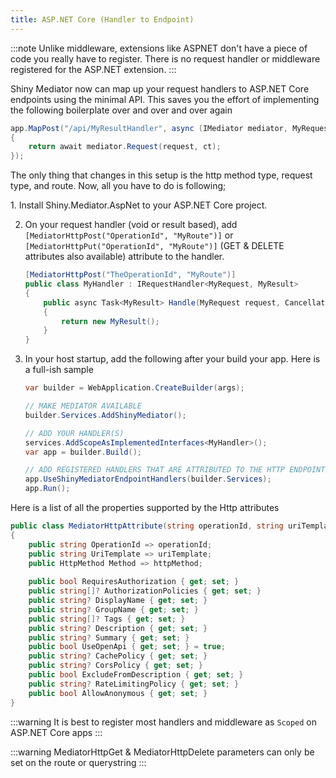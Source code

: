 ```yaml
---
title: ASP.NET Core (Handler to Endpoint)
---
```


<NugetBadge name="Shiny.Mediator.AspNet" label="Shiny.Mediator.AspNet" />

:::note
Unlike middleware, extensions like ASPNET don't have a piece of code you really have to register.  There is no request handler or middleware registered for the ASP.NET extension.
:::


Shiny Mediator now can map up your request handlers to ASP.NET Core endpoints using the minimal API.  This
saves you the effort of implementing the following boilerplate over and over and over again

```csharp
app.MapPost("/api/MyResultHandler", async (IMediator mediator, MyRequest request, CancellationToken ct) =>
{
    return await mediator.Request(request, ct);
});
```

The only thing that changes in this setup is the http method type, request type, and route.  Now, all you have to do is 
following;

<Steps>
1. Install Shiny.Mediator.AspNet <NugetBadge name="Shiny.Mediator.AspNet" label="Shiny.Mediator.AspNet" /> to your ASP.NET Core project.

2. On your request handler (void or result based), add `[MediatorHttpPost("OperationId", "MyRoute")]` or `[MediatorHttpPut("OperationId", "MyRoute")]` (GET & DELETE attributes also available) attribute to the handler.

   ```csharp
   [MediatorHttpPost("TheOperationId", "MyRoute")]
   public class MyHandler : IRequestHandler<MyRequest, MyResult>
   {
       public async Task<MyResult> Handle(MyRequest request, CancellationToken ct)
       {
           return new MyResult();
       }
   }
   ```

3. In your host startup, add the following after your build your app.  Here is a full-ish sample

   ```csharp
   var builder = WebApplication.CreateBuilder(args);

   // MAKE MEDIATOR AVAILABLE
   builder.Services.AddShinyMediator(); 

   // ADD YOUR HANDLER(S)
   services.AddScopeAsImplementedInterfaces<MyHandler>();
   var app = builder.Build();
   
   // ADD REGISTERED HANDLERS THAT ARE ATTRIBUTED TO THE HTTP ENDPOINTS
   app.UseShinyMediatorEndpointHandlers(builder.Services);
   app.Run();
   ```

</Steps>

Here is a list of all the properties supported by the Http attributes

```csharp
public class MediatorHttpAttribute(string operationId, string uriTemplate, HttpMethod httpMethod) : Attribute
{
    public string OperationId => operationId;
    public string UriTemplate => uriTemplate;
    public HttpMethod Method => httpMethod;
    
    public bool RequiresAuthorization { get; set; }
    public string[]? AuthorizationPolicies { get; set; }
    public string? DisplayName { get; set; }
    public string? GroupName { get; set; }
    public string[]? Tags { get; set; }
    public string? Description { get; set; }
    public string? Summary { get; set; }
    public bool UseOpenApi { get; set; } = true;
    public string? CachePolicy { get; set; }
    public string? CorsPolicy { get; set; }
    public bool ExcludeFromDescription { get; set; }
    public string? RateLimitingPolicy { get; set; }
    public bool AllowAnonymous { get; set; }
}
```

:::warning
It is best to register most handlers and middleware as `Scoped` on ASP.NET Core apps
:::

:::warning
MediatorHttpGet & MediatorHttpDelete parameters can only be set on the route or querystring
:::